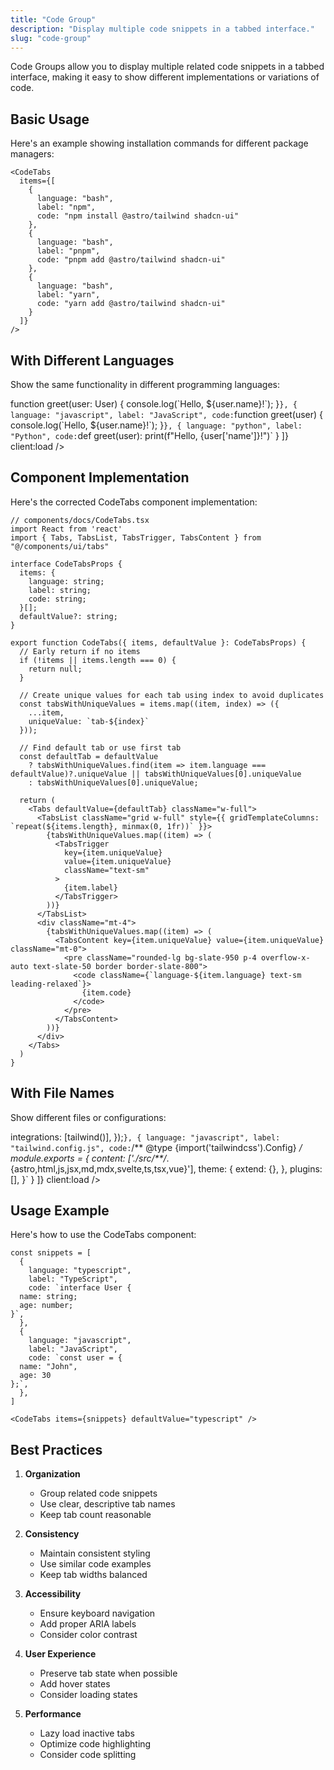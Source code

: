 ```yaml
---
title: "Code Group"
description: "Display multiple code snippets in a tabbed interface."
slug: "code-group"
---
```




Code Groups allow you to display multiple related code snippets in a tabbed interface, making it easy to show different implementations or variations of code.

## Basic Usage

Here's an example showing installation commands for different package managers:

<div className="my-6">
  <CodeTabs
    items={[
      {
        language: "bash",
        label: "npm",
        code: "npm install @astro/tailwind shadcn-ui"
      },
      {
        language: "bash",
        label: "pnpm",
        code: "pnpm add @astro/tailwind shadcn-ui"
      },
      {
        language: "bash",
        label: "yarn",
        code: "yarn add @astro/tailwind shadcn-ui"
      }
    ]}
    client:load
  />
</div>

```tsx
<CodeTabs
  items={[
    {
      language: "bash",
      label: "npm",
      code: "npm install @astro/tailwind shadcn-ui"
    },
    {
      language: "bash",
      label: "pnpm",
      code: "pnpm add @astro/tailwind shadcn-ui"
    },
    {
      language: "bash",
      label: "yarn",
      code: "yarn add @astro/tailwind shadcn-ui"
    }
  ]}
/>
```

## With Different Languages

Show the same functionality in different programming languages:

<div className="my-6">
  <CodeTabs
    items={[
      {
        language: "typescript",
        label: "TypeScript",
        code: `interface User {
  id: string;
  name: string;
}

function greet(user: User) {
  console.log(\`Hello, \${user.name}!\`);
}`
      },
      {
        language: "javascript",
        label: "JavaScript",
        code: `function greet(user) {
  console.log(\`Hello, \${user.name}!\`);
}`
      },
      {
        language: "python",
        label: "Python",
        code: `def greet(user):
    print(f"Hello, {user['name']}!")`
      }
    ]}
    client:load
  />
</div>

## Component Implementation

Here's the corrected CodeTabs component implementation:

```tsx
// components/docs/CodeTabs.tsx
import React from 'react'
import { Tabs, TabsList, TabsTrigger, TabsContent } from "@/components/ui/tabs"

interface CodeTabsProps {
  items: {
    language: string;
    label: string;
    code: string;
  }[];
  defaultValue?: string;
}

export function CodeTabs({ items, defaultValue }: CodeTabsProps) {
  // Early return if no items
  if (!items || items.length === 0) {
    return null;
  }

  // Create unique values for each tab using index to avoid duplicates
  const tabsWithUniqueValues = items.map((item, index) => ({
    ...item,
    uniqueValue: `tab-${index}`
  }));

  // Find default tab or use first tab
  const defaultTab = defaultValue 
    ? tabsWithUniqueValues.find(item => item.language === defaultValue)?.uniqueValue || tabsWithUniqueValues[0].uniqueValue
    : tabsWithUniqueValues[0].uniqueValue;

  return (
    <Tabs defaultValue={defaultTab} className="w-full">
      <TabsList className="grid w-full" style={{ gridTemplateColumns: `repeat(${items.length}, minmax(0, 1fr))` }}>
        {tabsWithUniqueValues.map((item) => (
          <TabsTrigger 
            key={item.uniqueValue} 
            value={item.uniqueValue}
            className="text-sm"
          >
            {item.label}
          </TabsTrigger>
        ))}
      </TabsList>
      <div className="mt-4">
        {tabsWithUniqueValues.map((item) => (
          <TabsContent key={item.uniqueValue} value={item.uniqueValue} className="mt-0">
            <pre className="rounded-lg bg-slate-950 p-4 overflow-x-auto text-slate-50 border border-slate-800">
              <code className={`language-${item.language} text-sm leading-relaxed`}>
                {item.code}
              </code>
            </pre>
          </TabsContent>
        ))}
      </div>
    </Tabs>
  )
}
```

## With File Names

Show different files or configurations:

<div className="my-6">
  <CodeTabs
    items={[
      {
        language: "typescript",
        label: "astro.config.mjs",
        code: `import { defineConfig } from 'astro/config';

  integrations: [tailwind()],
});`
      },
      {
        language: "javascript",
        label: "tailwind.config.js",
        code: `/** @type {import('tailwindcss').Config} */
module.exports = {
  content: ['./src/**/*.{astro,html,js,jsx,md,mdx,svelte,ts,tsx,vue}'],
  theme: {
    extend: {},
  },
  plugins: [],
}`
      }
    ]}
    client:load
  />
</div>

## Usage Example

Here's how to use the CodeTabs component:

```tsx
const snippets = [
  {
    language: "typescript",
    label: "TypeScript",
    code: `interface User {
  name: string;
  age: number;
}`,
  },
  {
    language: "javascript",
    label: "JavaScript",
    code: `const user = {
  name: "John",
  age: 30
};`,
  },
]

<CodeTabs items={snippets} defaultValue="typescript" />
```

## Best Practices

1. **Organization**
   - Group related code snippets
   - Use clear, descriptive tab names
   - Keep tab count reasonable

2. **Consistency**
   - Maintain consistent styling
   - Use similar code examples
   - Keep tab widths balanced

3. **Accessibility**
   - Ensure keyboard navigation
   - Add proper ARIA labels
   - Consider color contrast

4. **User Experience**
   - Preserve tab state when possible
   - Add hover states
   - Consider loading states

5. **Performance**
   - Lazy load inactive tabs
   - Optimize code highlighting
   - Consider code splitting